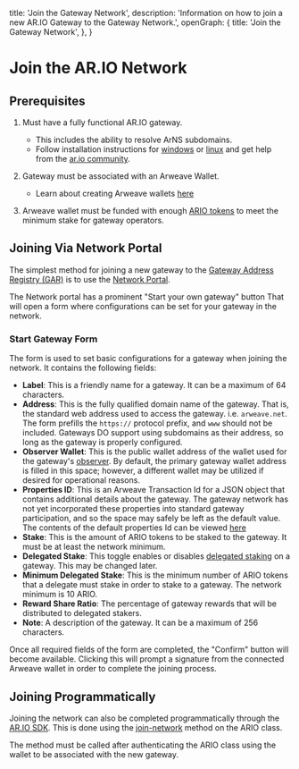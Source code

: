 
  title: 'Join the Gateway Network',
  description: 'Information on how to join a new AR.IO Gateway to the Gateway Network.',
  openGraph: {
    title: 'Join the Gateway Network',
  },
}

<HeroPattern />

# Join the AR.IO Network

## Prerequisites

1. Must have a fully functional AR.IO gateway.
    - This includes the ability to resolve ArNS subdomains.
    - Follow installation instructions for [windows](/gateways/ar-io-node/windows-setup) or [linux](/gateways/ar-io-node/linux-setup) and get help from the [ar.io community](https://discord.gg/7zUPfN4D6g).

2. Gateway must be associated with an Arweave Wallet.
    - Learn about creating Arweave wallets [here](https://ar.io/wallet)

3. Arweave wallet must be funded with enough [ARIO tokens](https://ar.io/test-ario) to meet the minimum stake for gateway operators.

## Joining Via Network Portal

The simplest method for joining a new gateway to the [Gateway Address Registry (GAR)](/build/gateways/gateway-network#gateway-address-registry-gar) is to use the [Network Portal](https://gateways.arweave.net/#/gateways).

The Network portal has a prominent "Start your own gateway" button That will open a form where configurations can be set for your gateway in the network.

<Diagram title="Start Your Gateway" src='47FLOGesQYP2mi5GvoAaNIZhWofDnh0rsUCWtx21W5w' />

<Diagram title="Start Gateway Form" src='IVXGB2_kWIE0IZ7MskNwD1aQZUZFN-Xa1jeZJXqg9dI' />

### Start Gateway Form

The form is used to set basic configurations for a gateway when joining the network. It contains the following fields:

- **Label**: This is a friendly name for a gateway. It can be a maximum of 64 characters.
- **Address**: This is the fully qualified domain name of the gateway. That is, the standard web address used to access the gateway. i.e. `arweave.net`. The form prefills the `https://` protocol prefix, and `www` should not be included. Gateways DO support using subdomains as their address, so long as the gateway is properly configured.
- **Observer Wallet**: This is the public wallet address of the wallet used for the gateway's [observer](/build/gateways/observer). By default, the primary gateway wallet address is filled in this space; however, a different wallet may be utilized if desired for operational reasons.
- **Properties ID**: This is an Arweave Transaction Id for a JSON object that contains additional details about the gateway. The gateway network has not yet incorporated these properties into standard gateway participation, and so the space may safely be left as the default value. The contents of the default properties Id can be viewed [here](https://arweave.net/FH1aVetOoulPGqgYukj0VE0wIhDy90WiQoV3U2PeY44)
- **Stake**: This is the amount of ARIO tokens to be staked to the gateway. It must be at least the network minimum.
- **Delegated Stake**: This toggle enables or disables [delegated staking](/learn/staking#delegated-staking) on a gateway. This may be changed later.
- **Minimum Delegated Stake**: This is the minimum number of ARIO tokens that a delegate must stake in order to stake to a gateway. The network minimum is 10 ARIO.
- **Reward Share Ratio**: The percentage of gateway rewards that will be distributed to delegated stakers. 
- **Note**: A description of the gateway. It can be a maximum of 256 characters.

Once all required fields of the form are completed, the "Confirm" button will become available. Clicking this will prompt a signature from the connected Arweave wallet in order to complete the joining process.

## Joining Programmatically

Joining the network can also be completed programmatically through the [AR.IO SDK](/build/ar-io-sdk). This is done using the [join-network](/build/ar-io-sdk/ario/gateways/join-network) method on the ARIO class.

The method must be called after authenticating the ARIO class using the wallet to be associated with the new gateway.
